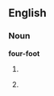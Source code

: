 ==English==

{{tearoom|fragment=four foot}}
===Noun===
'''four-foot'''

# {{context|rail transport}} {{alternative spelling of|four foot}}
# {{context|curling}} {{alternative spelling of|4-foot}}